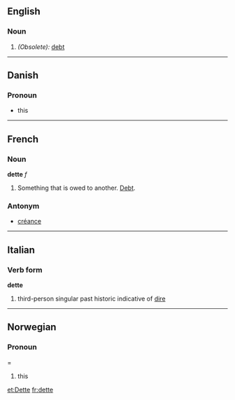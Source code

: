 ==English==
===Noun===
#''(Obsolete):'' [[debt]]
----
==Danish==
===Pronoun===
*this
----
==French==
===Noun===
'''dette''' ''f''

#Something that is owed to another.  [[Debt]].

===Antonym===
*[[créance]]
----
==Italian==
===Verb form===
'''dette'''

#third-person singular past historic indicative of [[dire]]
----
==Norwegian==
===Pronoun====
#this

[[et:Dette]]
[[fr:dette]]